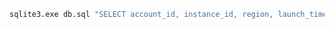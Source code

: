 ```bash copy
sqlite3.exe db.sql "SELECT account_id, instance_id, region, launch_time FROM aws_ec2_instances ORDER BY launch_time ASC LIMIT 10"
```
